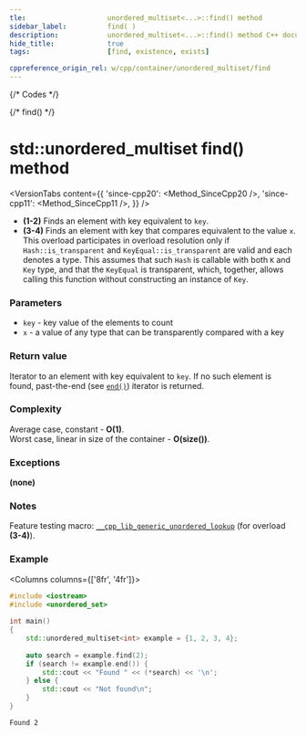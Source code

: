 ```yaml
---
tle:					unordered_multiset<...>::find() method
sidebar_label:			find( )
description:			unordered_multiset<...>::find() method C++ documentation
hide_title:				true
tags:					[find, existence, exists]

cppreference_origin_rel: w/cpp/container/unordered_multiset/find
---
```



{/* Codes */}

{/* find() */}

# std::unordered_multiset find() method

<VersionTabs content={{
	'since-cpp20': <Method_SinceCpp20 />,
	'since-cpp11': <Method_SinceCpp11 />,
}} />

 - **(1-2)** Finds an element with key equivalent to `key`.
 - **(3-4)** Finds an element with key that compares equivalent to the value `x`.
    This overload participates in overload resolution only if `Hash::is_transparent` and `KeyEqual::is_transparent` are valid and each denotes a type.
    This assumes that such `Hash` is callable with both `K` and `Key` type, and that the `KeyEqual` is transparent, which, together, allows calling this function without constructing an instance of `Key`.

### Parameters

 - `key` - key value of the elements to count
 - `x` - a value of any type that can be transparently compared with a key

### Return value

Iterator to an element with key equivalent to `key`. If no such element is found, past-the-end (see [`end()`](/docs/std/containers/unordered-multiset/end)) iterator is returned.

### Complexity

Average case, constant - **O(1)**.  
Worst case, linear in size of the container - **O(size())**.

### Exceptions

**(none)**

### Notes

Feature testing macro: [`__cpp_lib_generic_unordered_lookup`](#) (for overload **(3-4)**).

### Example

<Columns columns={['8fr', '4fr']}>
<div>

```cpp title='Main.cpp' showLineNumbers
#include <iostream>
#include <unordered_set>
 
int main()
{
    std::unordered_multiset<int> example = {1, 2, 3, 4};
 
    auto search = example.find(2);
    if (search != example.end()) {
        std::cout << "Found " << (*search) << '\n';
    } else {
        std::cout << "Not found\n";
    }
}
```

</div>
<div>

```plaintext title="Possible output"
Found 2
```

</div>
</Columns>
